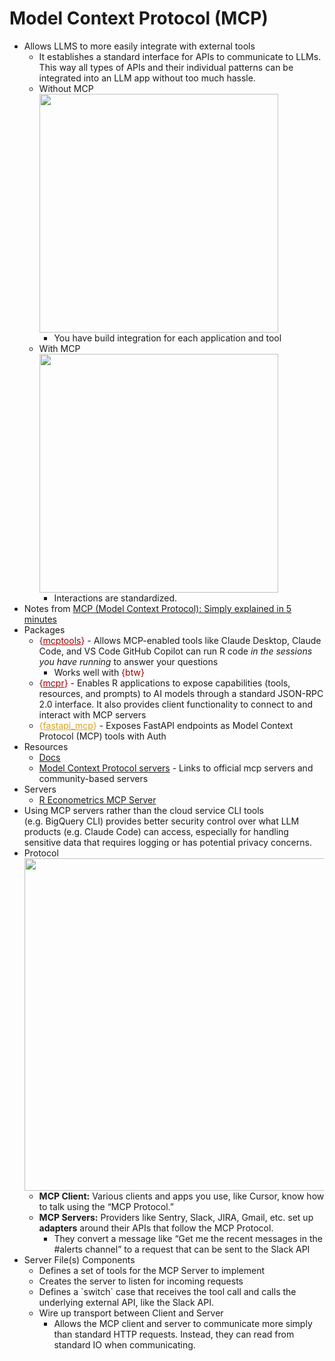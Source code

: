 # Model Context Protocol (MCP) {#sec-llms-mcp .unnumbered}

-   Allows LLMS to more easily integrate with external tools
    -   It establishes a standard interface for APIs to communicate to LLMs. This way all types of APIs and their individual patterns can be integrated into an LLM app without too much hassle.
    -   Without MCP\
        ![](_resources/LLM-MCP.resources/wo-mcp-1.webp){.lightbox width="382"}
        -   You have build integration for each application and tool
    -   With MCP\
        ![](_resources/LLM-MCP.resources/w-mcp-1.webp){.lightbox width="382"}
        -   Interactions are standardized.
-   Notes from [MCP (Model Context Protocol): Simply explained in 5 minutes](https://read.highgrowthengineer.com/p/mcps-simply-explained?utm_source=multiple-personal-recommendations-email&utm_medium=email&triedRedirect=true)
-   Packages
    -   [{]{style="color: #990000"}[mcptools](https://posit-dev.github.io/mcptools/){style="color: #990000"}[}]{style="color: #990000"} - Allows MCP-enabled tools like Claude Desktop, Claude Code, and VS Code GitHub Copilot can run R code *in the sessions you have running* to answer your questions
        -   Works well with [{btw}]{style="color: #990000"}
    -   [{]{style="color: #990000"}[mcpr](https://mcpr.opifex.org/){style="color: #990000"}[}]{style="color: #990000"} - Enables R applications to expose capabilities (tools, resources, and prompts) to AI models through a standard JSON-RPC 2.0 interface. It also provides client functionality to connect to and interact with MCP servers
    -   [{]{style="color: goldenrod"}[fastapi_mcp](https://fastapi-mcp.tadata.com/getting-started/welcome){style="color: goldenrod"}[}]{style="color: goldenrod"} - Exposes FastAPI endpoints as Model Context Protocol (MCP) tools with Auth
-   Resources
    -   [Docs](https://modelcontextprotocol.io/introduction)
    -   [Model Context Protocol servers](https://github.com/modelcontextprotocol/servers) - Links to official mcp servers and community-based servers
-   Servers
    -   [R Econometrics MCP Server](https://github.com/gojiplus/rmcp/)
-   Using MCP servers rather than the cloud service CLI tools (e.g. BigQuery CLI) provides better security control over what LLM products (e.g. Claude Code) can access, especially for handling sensitive data that requires logging or has potential privacy concerns.
-   Protocol\
    ![](_resources/LLM-General.resources/mcp-protocol-1.png){.lightbox width="532"}
    -   **MCP Client:** Various clients and apps you use, like Cursor, know how to talk using the “MCP Protocol.”
    -   **MCP Servers:** Providers like Sentry, Slack, JIRA, Gmail, etc. set up **adapters** around their APIs that follow the MCP Protocol.
        -   They convert a message like “Get me the recent messages in the #alerts channel” to a request that can be sent to the Slack API
-   Server File(s) Components
    -   Defines a set of tools for the MCP Server to implement
    -   Creates the server to listen for incoming requests
    -   Defines a \`switch\` case that receives the tool call and calls the underlying external API, like the Slack API.
    -   Wire up transport between Client and Server
        -   Allows the MCP client and server to communicate more simply than standard HTTP requests. Instead, they can read from standard IO when communicating.
